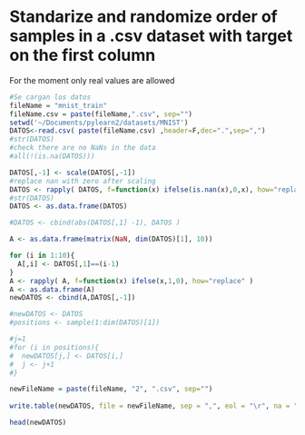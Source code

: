 Standarize and randomize order of samples in a .csv dataset with target on the first column
========================================================

For the moment only real values are allowed

```r
#Se cargan los datos
fileName = "mnist_train"
fileName.csv = paste(fileName,".csv", sep="")
setwd('~/Documents/pylearn2/datasets/MNIST')
DATOS<-read.csv( paste(fileName.csv) ,header=F,dec=".",sep=",")
#str(DATOS)
#check there are no NaNs in the data
#all(!(is.na(DATOS)))
```


```r
DATOS[,-1] <- scale(DATOS[,-1])
#replace nan with zero after scaling
DATOS <- rapply( DATOS, f=function(x) ifelse(is.nan(x),0,x), how="replace" )
#str(DATOS)
DATOS <- as.data.frame(DATOS)
```


```r
#DATOS <- cbind(abs(DATOS[,1] -1), DATOS )


```

```r

A <- as.data.frame(matrix(NaN, dim(DATOS)[1], 10))

for (i in 1:10){
  A[,i] <- DATOS[,1]==(i-1)
}
A <- rapply( A, f=function(x) ifelse(x,1,0), how="replace" )
A <- as.data.frame(A)
newDATOS <- cbind(A,DATOS[,-1])

```


```r
#newDATOS <- DATOS
#positions <- sample(1:dim(DATOS)[1])

#j=1
#for (i in positions){
#  newDATOS[j,] <- DATOS[i,]
#  j <- j+1
#}
```


```r

newFileName = paste(fileName, "2", ".csv", sep="")
                
write.table(newDATOS, file = newFileName, sep = ",", eol = "\r", na = "NA", dec = ".", row.names = FALSE, col.names = FALSE)

head(newDATOS)
```


